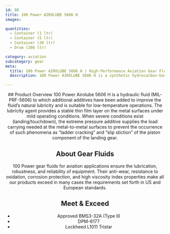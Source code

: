 ```yaml
---
id: 88
title: 100 Power AIROLUBE 5606 H
images:

quantities:
  - Container (1 ltr)
  - Container (5 ltr)
  - Container (20 ltr)
  - Drum (208 ltr)

category: aviation
subcategory: gear
meta:
  title: 100 Power AIROLUBE 5606 H | High-Performance Aviation Gear Fluid
  description: 100 Power AIROLUBE 5606 H is a synthetic hydrocarbon-based aviation gear fluid designed for landing gear systems, providing superior oxidation stability, anti-wear protection, and corrosion prevention. Meets BMS3-32A (Type II), DPM-6177, and Lockheed L1011 Tristar standards for reliable performance under severe operational conditions.

---
```


<Header>
  ## Product Overview
  100 Power Airolube 5606 H is a hydraulic fluid (MIL-PRF-5606) to which additional additives have been added to improve the fluid’s natural lubricity and is suitable for low-temperature operations. The lubricity agent provides a stable thin film layer on the metal surfaces under mild operating conditions. When severe conditions exist (landing/touchdown), the extreme pressure additive supplies the load carrying needed at the metal-to-metal surfaces to prevent the occurrence of such phenomena as “ladder cracking” and “slip stiction” of the piston component of the landing gear.

  ## About Gear Fluids
  100 Power gear fluids for aviation applications ensure the lubrication, robustness, and reliability of equipment. Their anti-wear, resistance to oxidation, corrosion protection, and high viscosity index properties make all our products exceed in many cases the requirements set forth in US and European standards.

  ## Meet & Exceed
  - Approved BMS3-32A (Type II)
  - DPM-6177
  - Lockheed L1011 Tristar

</Header>
